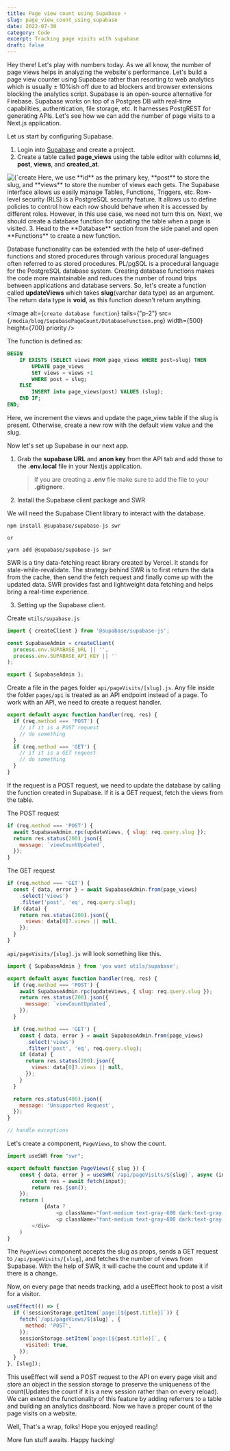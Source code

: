 ```yaml
---
title: Page view count using Supabase ⚡
slug: page_view_count_using_supabase
date: 2022-07-30
category: Code
excerpt: Tracking page visits with supabase
draft: false
---
```


Hey there! Let's play with numbers today. As we all know, the number of page views helps in analyzing the website's performance. Let's build a page view counter using Supabase rather than resorting to web analytics which is usually ± 10%ish off due to ad blockers and browser extensions blocking the analytics script. Supabase is an open-source alternative for Firebase. Supabase works on top of a Postgres DB with real-time capabilities, authentication, file storage, etc. It harnesses PostgREST for generating APIs. Let's see how we can add the number of page visits to a Next.js application.

Let us start by configuring Supabase.

1. Login into [Supabase](https://supabase.com/) and create a project.
2. Create a table called **page_views** using the table editor with columns **id**, **post**, **views**, and **created_at**.

<Grid>
  <Image
    alt={`create table`}
    tails={'p-2'}
    src={`/media/blog/SupabasePageCount/CreateTable.png`}
    width={500}
    height={600}
    priority
  />
  Here, we use **id** as the primary key, **post** to store the slug, and **views**
  to store the number of views each gets. The Supabase interface allows us easily
  manage Tables, Functions, Triggers, etc. Row-level security (RLS) is a PostgreSQL
  security feature. It allows us to define policies to control how each row should
  behave when it is accessed by different roles. However, in this use case, we need
  not turn this on. Next, we should create a database function for updating the table
  when a page is visited.
</Grid>
3. Head to the **Database** section from the side panel and open **Functions** to
create a new function.

<Grid>

Database functionality can be extended with the help of user-defined functions and stored procedures through various procedural languages often referred to as stored procedures. PL/pgSQL is a procedural language for the PostgreSQL database system. Creating database functions makes the code more maintainable and reduces the number of round trips between applications and database servers. So, let's create a function called **updateViews** which takes **slug**(varchar data type) as an argument. The return data type is **void**, as this function doesn't return anything.

<Image
    alt={`create database function`}
    tails={"p-2"}
    src={`/media/blog/SupabasePageCount/DatabaseFunction.png`}
    width={500}
    height={700}
    priority
/>
</Grid>

The function is defined as:

```sql
BEGIN
    IF EXISTS (SELECT views FROM page_views WHERE post=slug) THEN
        UPDATE page_views
        SET views = views +1
        WHERE post = slug;
    ELSE
        INSERT into page_views(post) VALUES (slug);
    END IF;
END;
```

Here, we increment the views and update the page_view table if the slug is present. Otherwise, create a new row with the default view value and the slug.

Now let's set up Supabase in our next app.

1. Grab the **supabase URL** and **anon key** from the API tab and add those to the **.env.local** file in your Nextjs application.

   > If you are creating a **.env** file make sure to add the file to your **.gitignore**.

2. Install the Supabase client package and SWR

We will need the Supabase Client library to interact with the database.

```shell
npm install @supabase/supabase-js swr

or

yarn add @supabase/supabase-js swr
```

SWR is a tiny data-fetching react library created by Vercel. It stands for stale-while-revalidate. The strategy behind SWR is to first return the data from the cache, then send the fetch request and finally come up with the updated data. SWR provides fast and lightweight data fetching and helps bring a real-time experience.

3. Setting up the Supabase client.

Create `utils/supabase.js`

```js
import { createClient } from '@supabase/supabase-js';

const SupabaseAdmin = createClient(
  process.env.SUPABASE_URL || '',
  process.env.SUPABASE_API_KEY || ''
);

export { SupabaseAdmin };
```

Create a file in the pages folder `api/pageVisits/[slug].js`. Any file inside the folder `pages/api` is treated as an API endpoint instead of a page. To work with an API, we need to create a request handler.

```js
export default async function handler(req, res) {
  if (req.method === 'POST') {
    // if it is a POST request
    // do something
  }
  if (req.method === 'GET') {
    // if it is a GET request
    // do something
  }
}
```

If the request is a POST request, we need to update the database by calling the function created in Supabase. If it is a GET request, fetch the views from the table.

The POST request

```js
if (req.method === 'POST') {
  await SupabaseAdmin.rpc(updateViews, { slug: req.query.slug });
  return res.status(200).json({
    message: `viewCountUpdated`,
  });
}
```

The GET request

```js
if (req.method === 'GET') {
  const { data, error } = await SupabaseAdmin.from(page_views)
    .select('views')
    .filter('post', 'eq', req.query.slug);
  if (data) {
    return res.status(200).json({
      views: data[0]?.views || null,
    });
  }
}
```

`api/pageVisits/[slug].js` will look something like this.

```js
import { SupabaseAdmin } from 'you want utils/supabase';

export default async function handler(req, res) {
  if (req.method === 'POST') {
    await SupabaseAdmin.rpc(updateViews, { slug: req.query.slug });
    return res.status(200).json({
      message: `viewCountUpdated`,
    });
  }

  if (req.method === 'GET') {
    const { data, error } = await SupabaseAdmin.from(page_views)
      .select('views')
      .filter('post', 'eq', req.query.slug);
    if (data) {
      return res.status(200).json({
        views: data[0]?.views || null,
      });
    }
  }

  return res.status(400).json({
    message: 'Unsupported Request',
  });
}

// handle exceptions
```

Let's create a component, `PageViews`, to show the count.

```js
import useSWR from "swr";

export default function PageViews({ slug }) {
	const { data, error } = useSWR(`/api/pageVisits/${slug}`, async (input) => {
		const res = await fetch(input);
		return res.json();
	});
	return (
			{data ?
				<p className="font-medium text-gray-600 dark:text-gray-300 mr-1">{data?.views?.toLocaleString()} views</p> :
				<p className="font-medium text-gray-600 dark:text-gray-300 mr-1 animate-pulse">• views</p>}
		</div>
	)
}
```

The `PageViews` component accepts the slug as props, sends a GET request to `/api/pageVisits/[slug]`, and fetches the number of views from Supabase. With the help of SWR, it will cache the count and update it if there is a change.

Now, on every page that needs tracking, add a useEffect hook to post a visit for a visitor.

```js
useEffect(() => {
  if (!sessionStorage.getItem(`page:[${post.title}]`)) {
    fetch(`/api/pageViews/${slug}`, {
      method: 'POST',
    });
    sessionStorage.setItem(`page:[${post.title}]`, {
      visited: true,
    });
  }
}, [slug]);
```

This useEffect will send a POST request to the API on every page visit and store an object in the session storage to preserve the uniqueness of the count(Updates the count if it is a new session rather than on every reload). We can extend the functionality of this feature by adding referrers to a table and building an analytics dashboard. Now we have a proper count of the page visits on a website.

Well, That's a wrap, folks! Hope you enjoyed reading!

More fun stuff awaits. Happy hacking!
